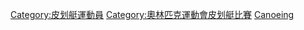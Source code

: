 {{Commons category|Olympic canoeists}}
[[Category:皮划艇運動員|Category:皮划艇運動員]]
[[Category:奧林匹克運動會皮划艇比賽|Category:奧林匹克運動會皮划艇比賽]]
[[Category:夏季奧運各項目運動員|Canoeing]]